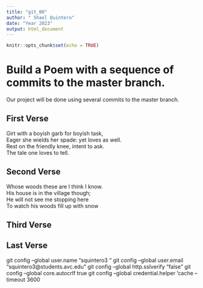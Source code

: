 ```yaml
---
title: "git_00"
author: " Shael Quintero"
date: "Year 2023"
output: html_document
---
```


```r
knitr::opts_chunk$set(echo = TRUE)
```
# Build a Poem with a sequence of commits to the master branch.
Our project will be done using several commits to the master branch.
<!-- Do not modify or change any text in "!--" bracketed areas such as this --- these are instructions to
you, if you change any of this the git program will notice it and compromise your git merging strategy !-->

## First Verse 
<!--Put the first five lines of a poem by Lewis Carrol in this section!-->
Girt with a boyish garb for boyish task,  
Eager she wields her spade: yet loves as well.  
Rest on the friendly knee, intent to ask.  
The tale one loves to tell.   




## Second Verse
<!--Put the first five lines of a poem by Robert Frost here!-->
Whose woods these are I think I know.   
His house is in the village though;   
He will not see me stopping here   
To watch his woods fill up with snow




## Third Verse
<!--Put the first two verses of The Walrus and the Carpenter here!-->


## Last Verse
<!--Put a short poem of your choice 8-20 lines,here!-->






git config --global user.name “squintero3 “
git config --global user.email “squintero3@students.avc.edu”
git config --global http.sslverify "false" 
git config --global core.autocrlf true
git config --global credential.helper 'cache --timeout 3600



